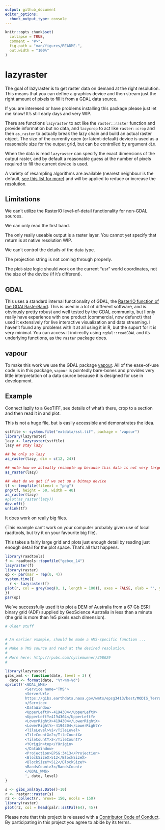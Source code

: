 ```yaml
---
output: github_document
editor_options: 
  chunk_output_type: console
---
```


<!-- README.md is generated from README.Rmd. Please edit that file -->

```r
knitr::opts_chunk$set(
  collapse = TRUE,
  comment = "#>",
  fig.path = "man/figures/README-",
  out.width = "100%"
)
```
# lazyraster

The goal of lazyraster is to get raster data on demand at the right resolution. This means that you can
define a graphics device and then stream just the right amount of pixels to fill it from a GDAL data source.  

If you are interesed or have problems installing this package please just let me know!  It's still early days and very WIP. 

There are functions `lazyraster` to act like the `raster::raster` function and provide information but no data, and `lazycrop` to act like `raster::crop` and then `as_raster` to actually break the lazy chain and build an actual raster object. The size of the currently open (or latent-default) device is used as a reasonable size for the output grid, but can be controlled by argument `dim`. 

When the data is read `lazyraster` can specify the exact dimensions of the output raster, and by default a reasonable guess at the number of pixels required to fill the current device is used. 

A variety of resampling algorithms are available (nearest neighbour is the default, [see this list for more](https://github.com/hypertidy/vapour/blob/master/R/raster-input.R#L9)) and will be applied to reduce or increase the resolution. 

## Limitations

We can't utilize the RasterIO level-of-detail functionality for non-GDAL sources. 

We can only read the first band. 

The only really useable output is a raster layer. You cannot yet specify that return is at native resolution WIP. 

We can't control the details of the data type. 

The projection string is not coming through properly. 

The plot-size logic should work on the current "usr" world coordinates, not the size of the device (if it's different). 

## GDAL

This uses a standard internal functionality of GDAL, the [RasterIO function of the GDALRasterBand](http://www.gdal.org/classGDALRasterBand.html#a30786c81246455321e96d73047b8edf1). This is used in a lot of different software, and is obviously pretty robust and well tested by the GDAL community, but I only really have experience with one product (commercial, now defunct) that used it extensively for live interactive visualization and data streaming. I haven't found any problems with it at all using it in R, but the suport for it is very minimal. You can access it indirectly using `rgdal::readGDAL` and its underlying functions, as the `raster` package does.  

## vapour


To make this work we use the GDAL package [vapour](https://github.com/hypertidy/vapour). All of the ease-of-use code is in this package, `vapour` is pointedly bare-bones and provides very little interpretation of a data source because it is designed for use in development. 

## Example

Connect lazily to a GeoTIFF, see details of what's there, crop to a section and then read it in and plot. 

This is not a huge file, but is easily accessible and demonstrates the idea. 


```r
sstfile <- system.file("extdata/sst.tif", package = "vapour")
library(lazyraster)
lazy <- lazyraster(sstfile)
lazy ## stay lazy

## be only so lazy
as_raster(lazy, dim = c(12, 24))

## note how we actually resample up because this data is not very large
as_raster(lazy)

## what do we get if we set up a bitmap device
tf <- tempfile(fileext = "png")
png(tf, height = 50, width = 40)
as_raster(lazy)
#plot(as_raster(lazy))
dev.off()
unlink(tf)
```

It does work on really big files. 

(This example can't work on your computer probably given use of local raadtools, but try it on your favourite big file). 

This takes a fairly large grid and plots just enough detail by reading just enough detail for the plot space. That's all that happens. 

```r
library(raadtools)
f <- raadtools::topofile("gebco_14")
lazyraster(f)
library(raster)
op <- par(mar = rep(0, 4))
system.time({
  r <- lazyraster(f)
plot(r, col = grey(seq(0, 1, length = 100)), axes = FALSE, xlab = "", ylab = "", asp = "", legend = FALSE)
})
par(op)
```

We've successfully used it to plot a DEM of Australia from a 67 Gb ESRI binary grid (ADF) supplied by GeoScience Australia in less than a minute (the grid is more than 1e5 pixels each dimension). 



```r
# Older stuff


# An earlier example, should be made a WMS-specific function ...
# 
# Make a TMS source and read at the desired resolution. 
# 
# More here: http://rpubs.com/cyclemumner/358029
# 

library(lazyraster)
gibs_xml <- function(date, level = 3) {
  date <- format(date, "%Y-%m-%d")
sprintf('<GDAL_WMS>
         <Service name="TMS">
         <ServerUrl>
         https://gibs.earthdata.nasa.gov/wmts/epsg3413/best/MODIS_Terra_CorrectedReflectance_TrueColor/default/%s/250m/${z}/${y}/${x}.jpg</ServerUrl>
         </Service>
         <DataWindow>
         <UpperLeftX>-4194304</UpperLeftX>
         <UpperLeftY>4194304</UpperLeftY>
         <LowerRightX>4194304</LowerRightX>
         <LowerRightY>-4194304</LowerRightY>
         <TileLevel>%i</TileLevel>
         <TileCountX>2</TileCountX>
         <TileCountY>2</TileCountY>
         <YOrigin>top</YOrigin>
         </DataWindow>
         <Projection>EPSG:3413</Projection>
         <BlockSizeX>512</BlockSizeX>
         <BlockSizeY>512</BlockSizeY>
         <BandsCount>3</BandsCount>
         </GDAL_WMS>
         ', date, level)
}

s <- gibs_xml(Sys.Date()-10)
r <- raster::raster(s)
r2 <- collect(r, nrows= 150, ncols = 150)
library(raster)
plot(r2, col = head(palr::sstPal(64), 45))
```


Please note that this project is released with a [Contributor Code of Conduct](CODE_OF_CONDUCT.md).
By participating in this project you agree to abide by its terms.

